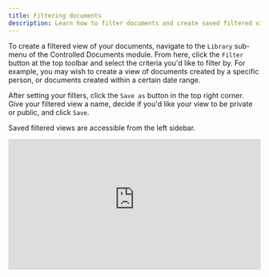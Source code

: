 ```yaml
---
title: Filtering documents
description: Learn how to filter documents and create saved filtered views.
---
```



<YouTube id="8QnafjGKAMI" posterQuality="max" />

To create a filtered view of your documents, navigate to the `Library` sub-menu of the Controlled Documents module. From here, click the `Filter` button at the top toolbar and select the criteria you'd like to filter by. For example, you may wish to create a view of documents created by a specific person, or documents created within a certain date range.

After setting your filters, click the `Save as` button in the top right corner. Give your filtered view a name, decide if you'd like your view to be private or public, and click `Save`.

Saved filtered views are accessible from the left sidebar.

<div style="position: relative; padding-top: 52.02231520223152%;">
  <iframe
    src="https://customer-davn16od7sue0s1k.cloudflarestream.com/2c2e5a0f0b6593e6b6dcfb23737b15c3/iframe?poster=https%3A%2F%2Fcustomer-davn16od7sue0s1k.cloudflarestream.com%2F2c2e5a0f0b6593e6b6dcfb23737b15c3%2Fthumbnails%2Fthumbnail.jpg%3Ftime%3D%26height%3D600"
    loading="lazy"
    style="border: none; position: absolute; top: 0; left: 0; height: 100%; width: 100%;"
    allow="accelerometer; gyroscope; autoplay; encrypted-media; picture-in-picture;"
    allowfullscreen="true"
  ></iframe>
</div>